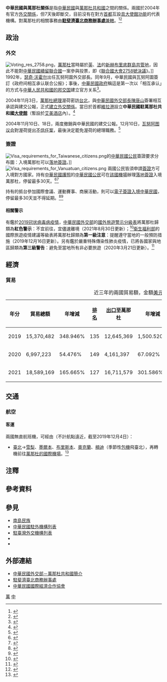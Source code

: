 {{noteTA
|G1=Medicine
|1=zh-hans:台; zh-hant:臺;
|2=zh-hans:沃霍尔; zh-hant:沃霍爾; zh-tw:渥荷;
|3=zh-hans:布里斯班; zh-hant:布里斯班; zh-tw:布里斯本;
|4=zh-hans:中瓦; zh-hant:中瓦; zh-tw:中萬;
|5=zh-hans:悉尼; zh-hant:雪梨;
}}

{{not|中瓦关系}}

{{Infobox Bilateral relations|中華民國與萬那杜|ROC|VUT|filetype=png}}

'''中華民國與萬那杜關係'''是指[[中華民國|中華民國]]與[[萬那杜共和國|萬那杜共和國]]之間的關係。兩國於2004年有官方[[外交#外交上的承認|外交關係]]，但7天後即斷交，目前沒有在對方[[首都|首都]]互設[[實質大使館|具大使館功能]]的代表機構。對萬那杜的相關事務由'''[[駐斐濟臺北商務辦事處|駐斐濟臺北商務辦事處]]'''[[兼轄|兼轄]]。<ref>{{Cite web |url = https://www.boca.gov.tw/sp-foof-countrycp-03-263-ce796-03-1.html |title = 駐館位置及聯絡方式 |publisher = [[中華民國外交部|中華民國外交部]] [[外交部領事事務局|領事事務局]] |access-date = 2017-12-17 |archive-date = 2020-11-05 |archive-url = https://web.archive.org/web/20201105225251/https://www.boca.gov.tw/sp-foof-countrycp-03-263-ce796-03-1.html }}</ref><ref>{{Cite web |url = http://www.roc-taiwan.org/fj/post/7.html |title = 代表處簡介 |publisher = 中華民國駐外單位聯合網站 |access-date = 2016-11-02 |archive-url = https://web.archive.org/web/20161103234311/http://www.roc-taiwan.org/fj/post/7.html |archive-date = 2016-11-03 |dead-url = yes }}</ref>

==政治==
===外交===
[[File:Voting_res_2758.png|thumb]]，[[萬那杜|萬那杜]]當時屬於[[英國|英]]、[[法國|法]]的[[新赫布里底群島共管地|新赫布里底群島共管地]]，因此不能對[[中國與聯合國#代表權問題|中華民國續留聯合國]]一案參與投票，即《[[聯合國大會2758號決議|聯合國大會2758號決議]]》。]]
{{see also|中華民國外交|萬那杜外交}}
1992年，[[瑟奇·沃霍尔|瑟奇·沃霍尔]]出任瓦努阿圖外交部長。同年9月，中華民國與瓦努阿圖簽訂《政府间相互承认联合公报》；事後，[[中華民國政府|中華民國政府]]稱這是第一次以「相互承认」的方式与[[中华人民共和国建交列表|中華人民共和國的邦交国]]建立官方关系<ref>{{cite book|author1=高民政|title=台湾政治纵览|publisher=华文出版社|year=2000|isbn=9787507509960}}</ref>{{Rp|311}}。

2004年11月3日，[[萬那杜總理|萬那杜總理]]渥荷密訪[[台北市|台北]]，與[[中華民國外交部#歷任首長|中華民國外交部長]][[陳唐山|陳唐山]]簽署相互承認與建交公報，正式[[外交#外交上的承認|建立外交關係]]。當日於首都[[維拉港|維拉港]]設立'''中華民國駐萬那杜共和國[[外交代表機構#大使馆|大使館]]'''（暫設於[[艾美酒店|艾美酒店]]內）。<ref>{{Cite web |url = http://www.mofa.gov.tw/News_Content.aspx?n=5028B03CED127255&s=A077E424F6A610C5 |author = 公眾外交協調會 |date = 2004年11月3日 |title = 中華民國（台灣）政府與萬那杜共和國政府基於平等互惠之原則暨發展兩國友好關係之共同意願，決定自二○○四年十一月三日起建立大使級外交關係 |publisher = 中華民國外交部 |access-date = 2015年10月20日 |archive-date = 2020年11月22日 |archive-url = https://web.archive.org/web/20201122042407/https://www.mofa.gov.tw/News_Content.aspx?n=5028B03CED127255&s=A077E424F6A610C5 }}</ref>

2004年11月10日、18日，{{link-en|萬那杜內閣|Cabinet of Vanuatu}}兩度撤銷與中華民國的建交公報。12月10日，[[瓦努阿图议会|瓦努阿图议会]]對渥荷提出[[不信任動議|不信任案]]，最後決定罷免渥荷的總理職務。<ref>{{Cite web |url = http://www.people.com.cn/GB/guoji/14549/3056845.html |author = 郭拥军 |date = 2004年12月15日 |title = “建交”闹剧笑死人 瓦努阿图不欢迎台湾 |publisher = [[人民網|人民網]] |accessdate = 2015年10月20日 |archive-date = 2015年8月11日 |archive-url = https://archive.is/20150811085431/http://www.people.com.cn/GB/guoji/14549/3056845.html |dead-url = no }}</ref>

===簽證===
[[File:Visa_requirements_for_Taiwanese_citizens.png|thumb]]的[[中華民國國民|中華民國公民]]簽證要求分布圖：入境萬那杜可以[[簽證#落地签证|落地簽證]]。]]
[[File:Visa_requirements_for_Vanuatuan_citizens.png|thumb]]
{{see also|中華民國簽證政策|中華民國公民簽證要求}}
{{see also|萬那杜簽證政策|{{link-en|萬那杜公民簽證要求|Visa requirements for Vanuatuan citizens}}}}
兩國公民皆須申請[[簽證|簽證]]方可入境對方國家。持有[[中華民國護照|中華民國護照]]的[[中華民國國民|中華民國公民]]可在[[瓦努阿圖機場列表|該國機場]]辦理[[簽證#落地签证|落地簽證]]入境萬那杜，停留最多30天。<ref>{{Cite web |url = https://www.boca.gov.tw/sp-foof-countrycp-03-263-ce796-02-1.html |title = 簽證及入境須知 |publisher = 外交部領事事務局 |access-date = 2017-12-17 |archive-date = 2022-03-02 |archive-url = https://web.archive.org/web/20220302180103/https://www.boca.gov.tw/sp-foof-countrycp-03-263-ce796-02-1.html }}</ref><ref>{{Cite web |url = https://www.mofa.gov.tw/ArrivalVisa.aspx?n=546&AreaSN=5 |title = 落地簽證資訊 |publisher = 中華民國外交部 |access-date = 2021-03-18 |archive-date = 2022-03-08 |archive-url = https://web.archive.org/web/20220308073638/https://www.mofa.gov.tw/ArrivalVisa.aspx?n=546&AreaSN=5 }}</ref>

持有{{link-en|萬那杜護照|Vanuatuan passport}}的{{link-en|萬那杜人口|Demographics of Vanuatu|萬那杜公民}}抵台參加國際會議、運動賽事、商展活動，則可以[[中華民國簽證政策#电子签证|電子簽證入境中華民國]]，停留最多30天並不得延期。<ref>{{Cite web |url = https://www.boca.gov.tw/cp-228-4488-8208a-1.html |title = 誰具備申請電子簽證的資格? |publisher = 外交部領事事務局 |access-date = 2018-12-15 |archive-date = 2018-12-09 |archive-url = https://web.archive.org/web/20181209124657/https://www.boca.gov.tw/cp-228-4488-8208a-1.html }}</ref><ref>{{Cite web|url = https://www.boca.gov.tw/cp-215-643-5e740-1.html|title = 我的電子簽證效期多久？|publisher = 外交部領事事務局access-date = 2018-03-28|archive-date = 2018-03-27|archive-url = https://web.archive.org/web/20180327023606/https://www.boca.gov.tw/cp-215-643-5e740-1.html}}</ref>

====相關警示====
有鑑於[[2019冠状病毒病疫情|2019冠状病毒病疫情]]，[[中華民國外交部|中華民國外交部]]的[[國外旅遊警示分級表|國外旅遊警示分級表]]將萬那杜歸類為'''紅色警示'''：不宜前往，宜儘速離境（2021年8月30日更新）；<ref>{{Cite web |url = https://www.boca.gov.tw/sp-trwa-list-1.html |title = 國外旅遊警示分級表 |publisher = 外交部領事事務局 |access-date = 2019-07-30 |archive-date = 2020-02-08 |archive-url = https://web.archive.org/web/20200208022958/https://www.boca.gov.tw/sp-trwa-list-1.html }}</ref>[[中華民國衛生福利部|衛生福利部]]的國際旅遊疫情建議等級表將萬那杜歸類為'''第一級注意'''：提醒遵守當地的一般預防措施（2019年12月16日更新）。另有鑑於嚴重特殊傳染性肺炎疫情，已將各國家與地區歸類為'''第三級警告'''：避免至當地所有非必要旅遊（2020年3月21日更新）。<ref>{{Cite web |url = https://www.cdc.gov.tw/CountryEpidLevel/GetPrescription/526?uacid=429 |title = 國際旅遊疫情建議等級 |publisher = [[中華民國衛生福利部|中華民國衛生福利部]] |access-date = 2019-11-18 |archive-date = 2022-05-13 |archive-url = https://web.archive.org/web/20220513212734/https://www.cdc.gov.tw/CountryEpidLevel/GetPrescription/526?uacid=429 }}</ref>

==經濟==
{{see also|臺灣經濟|萬那杜經濟}}
===貿易===
{|class=wikitable
|+近三年的兩國貿易額，金額[[美元|美元]]<ref>{{Cite web |url = https://cuswebo.trade.gov.tw/ |title = 中華民國進出口貿易統計 |publisher = [[中華民國經濟部|中華民國經濟部]] [[經濟部國際貿易局|國際貿易局]] |access-date = 2021-05-23 |archive-date = 2016-03-09 |archive-url = https://web.archive.org/web/20160309193715/http://cus93.trade.gov.tw/FSCI/ }}</ref>
!年分!!貿易總額!!年增減!![[世界政區索引|排名]]!![[出口贸易|出口]]至萬那杜!!年增減!!排名!!自萬那杜[[进口贸易|進口]]!!年增減!!排名
|-
| 2019 || 15,370,482 || {{increase}}348.946% || 135 || 12,645,369 || {{increase}}1,500.520% || 117 || 2,725,113 || {{increase}}3.475% || 136
|-
| 2020 || 6,997,223 || {{decrease}}54.476% || 149 || 4,161,397 || {{decrease}}67.092% || 150 || 2,835,826 || {{increase}}4.063% || 134
|-
| 2021 || 18,589,169 || {{increase}}165.665% || 127 || 16,711,579 || {{increase}}301.586% || 110 || 1,877,590 || {{decrease}}33.790% || 148
|}

==交通==
{{see also|臺灣交通|萬那杜交通}}
===航空===
<!-- 參考自中文、英文維基相關條目 -->
====客運====
兩國無直航班機，可經由（不計航點遠近，截至2019年12月4日{{noteTag|有鑑於[[2019冠状病毒病疫情|2019冠状病毒病疫情]]影響，暫停更新。}}）：

*[[臺灣桃園國際機場|臺北]]→[[雪梨機場|雪梨]]、[[墨爾本機場|墨爾本]]、[[布里斯本機場|布里斯本]]、[[奧克蘭機場|奧克蘭]]、[[楠迪國際機場|楠迪]]（季節性[[包機|包機]]飛臺北），再轉機前往[[瓦努阿圖機場列表|萬那杜的國際機場]]。<ref>{{Cite web |url = https://www.boca.gov.tw/sp-foof-countrycp-03-263-ce796-05-1.html |title = 生活資訊 |publisher = 外交部領事事務局 |access-date = 2017-12-17 |archive-date = 2020-11-06 |archive-url = https://web.archive.org/web/20201106031236/https://www.boca.gov.tw/sp-foof-countrycp-03-263-ce796-05-1.html }}</ref>

==注釋==
{{noteFoot}}

==參考資料==
{{reflist|2}}

==參見==
{{Portal box|國際關係|中華民國|萬那杜|image2=Flag of the Republic of China.svg|image3=Flag of Vanuatu.svg}}
*[[南島民族|南島民族]]
*[[中華民國駐外機構列表|中華民國駐外機構列表]]
*[[駐臺灣外交機構列表|駐臺灣外交機構列表]]
*{{link-en|萬那杜駐外機構列表|List of diplomatic missions of Vanuatu}}
*{{link-en|駐萬那杜外交機構列表|List of diplomatic missions in Vanuatu}}

==外部連結==
*[https://www.mofa.gov.tw/CountryInfo.aspx?CASN=5&n=5&sms=33&s=175 中華民國外交部－萬那杜共和國簡介]
*[http://www.roc-taiwan.org/FJ/mp.asp?mp=601 駐斐濟臺北商務辦事處]
*[http://www.cieca.org.tw/style/frame/m9/faq.asp?lang=1&customer_id=2998&content_set=color_1&name_id=151617&Directory_ID=3223 中華民國國際經濟合作協會]

{{中華民國外交}}
{{瓦努阿圖外交}}

[[Category:中華民國雙邊關係|萬]]
[[Category:萬那杜雙邊關係|中]]